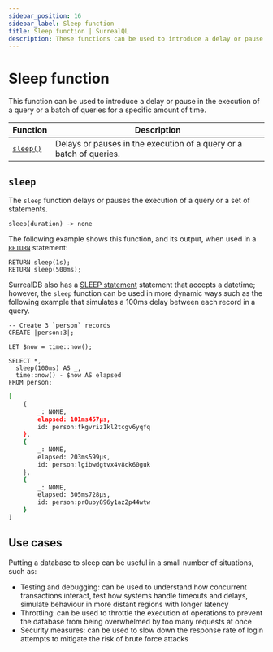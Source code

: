 ```yaml
---
sidebar_position: 16
sidebar_label: Sleep function
title: Sleep function | SurrealQL
description: These functions can be used to introduce a delay or pause in the execution of a query or a batch of queries for a specific amount of time.
---
```


# Sleep function

This function can be used to introduce a delay or pause in the execution of a query or a batch of queries for a specific amount of time.

<table>
  <thead>
    <tr>
      <th scope="col">Function</th>
      <th scope="col">Description</th>
    </tr>
  </thead>
  <tbody>
    <tr>
      <td scope="row" data-label="Function"><a href="#sleep"><code>sleep()</code></a></td>
      <td scope="row" data-label="Description">Delays or pauses in the execution of a query or a batch of queries.</td>
    </tr>
  </tbody>
</table>

## `sleep`

The `sleep` function delays or pauses the execution of a query or a set of statements.

```surql title="API DEFINITION"
sleep(duration) -> none
```
The following example shows this function, and its output, when used in a [`RETURN`](/docs/surrealdb/surrealql/statements/return) statement:

```surql
RETURN sleep(1s);
RETURN sleep(500ms);
```

SurrealDB also has a [SLEEP statement](/docs/surrealdb/surrealql/statements/sleep) statement that accepts a datetime; however, the `sleep` function can be used in more dynamic ways such as the following example that simulates a 100ms delay between each record in a query.

```surql
-- Create 3 `person` records
CREATE |person:3|;

LET $now = time::now();

SELECT *, 
  sleep(100ms) AS _, 
  time::now() - $now AS elapsed
FROM person;
```

```bash title="Response"
[
	{
		_: NONE,
		elapsed: 101ms457µs,
		id: person:fkgvriz1kl2tcgv6yqfq
	},
	{
		_: NONE,
		elapsed: 203ms599µs,
		id: person:lgibwdgtvx4v8ck60guk
	},
	{
		_: NONE,
		elapsed: 305ms728µs,
		id: person:pr0uby896y1az2p44wtw
	}
]
```

## Use cases

Putting a database to sleep can be useful in a small number of situations, such as:

* Testing and debugging: can be used to understand how concurrent transactions interact, test how systems handle timeouts and delays, simulate behaviour in more distant regions with longer latency
* Throttling: can be used to throttle the execution of operations to prevent the database from being overwhelmed by too many requests at once
* Security measures: can be used to slow down the response rate of login attempts to mitigate the risk of brute force attacks